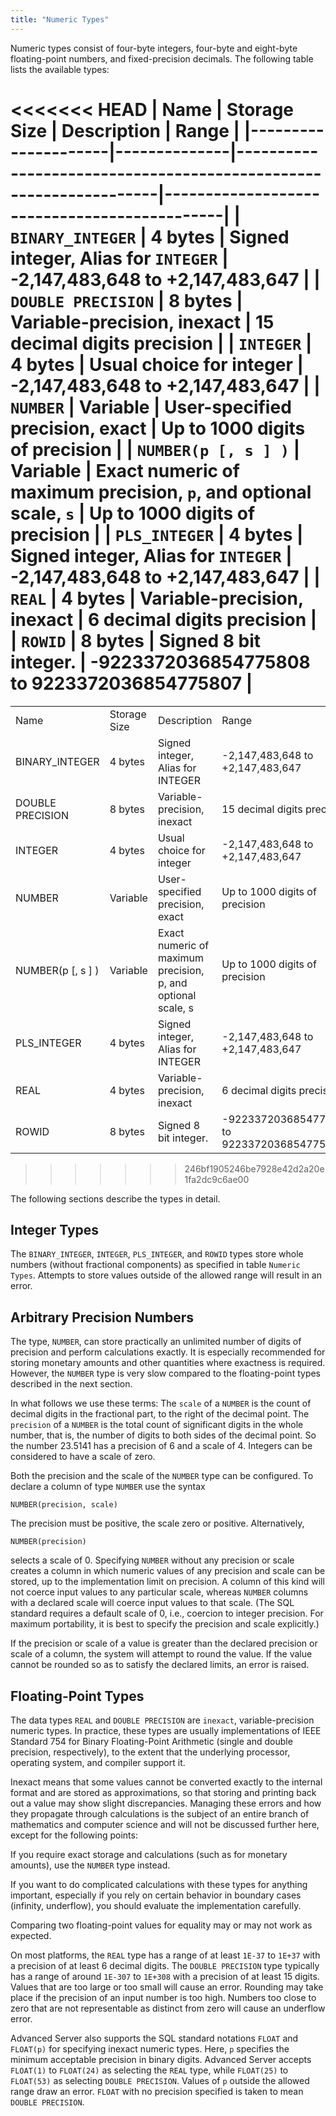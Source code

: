 ```yaml
---
title: "Numeric Types"
---
```


<div id="numeric_types" class="registered_link"></div>

Numeric types consist of four-byte integers, four-byte and eight-byte floating-point numbers, and fixed-precision decimals. The following table lists the available types:

<<<<<<< HEAD
| Name                | Storage Size | Description                                                      | Range                                       |
|---------------------|--------------|------------------------------------------------------------------|---------------------------------------------|
| `BINARY_INTEGER`    | 4 bytes      | Signed integer, Alias for `INTEGER`                              | -2,147,483,648 to +2,147,483,647            |
| `DOUBLE PRECISION`  | 8 bytes      | Variable-precision, inexact                                      | 15 decimal digits precision                 |
| `INTEGER`           | 4 bytes      | Usual choice for integer                                         | -2,147,483,648 to +2,147,483,647            |
| `NUMBER`            | Variable     | User-specified precision, exact                                  | Up to 1000 digits of precision              |
| `NUMBER(p [, s ] )` | Variable     | Exact numeric of maximum precision, `p`, and optional scale, `s` | Up to 1000 digits of precision              |
| `PLS_INTEGER`       | 4 bytes      | Signed integer, Alias for `INTEGER`                              | -2,147,483,648 to +2,147,483,647            |
| `REAL`              | 4 bytes      | Variable-precision, inexact                                      | 6 decimal digits precision                  |
| `ROWID`             | 8 bytes      | Signed 8 bit integer.                                            | -9223372036854775808 to 9223372036854775807 |
=======
|                    |              |                                                              |                                             |
| ------------------ | ------------ | ------------------------------------------------------------ | ------------------------------------------- |
| Name               | Storage Size | Description                                                  | Range                                       |
| BINARY_INTEGER     | 4 bytes      | Signed integer, Alias for INTEGER                            | -2,147,483,648 to +2,147,483,647            |
| DOUBLE PRECISION   | 8 bytes      | Variable-precision, inexact                                  | 15 decimal digits precision                 |
| INTEGER            | 4 bytes      | Usual choice for integer                                     | -2,147,483,648 to +2,147,483,647            |
| NUMBER             | Variable     | User-specified precision, exact                              | Up to 1000 digits of precision              |
| NUMBER(p \[, s ] ) | Variable     | Exact numeric of maximum precision, p, and optional scale, s | Up to 1000 digits of precision              |
| PLS_INTEGER        | 4 bytes      | Signed integer, Alias for INTEGER                            | -2,147,483,648 to +2,147,483,647            |
| REAL               | 4 bytes      | Variable-precision, inexact                                  | 6 decimal digits precision                  |
| ROWID              | 8 bytes      | Signed 8 bit integer.                                        | -9223372036854775808 to 9223372036854775807 |
>>>>>>> 246bf1905246be7928e42d2a20e1fa2dc9c6ae00

The following sections describe the types in detail.

## Integer Types

The `BINARY_INTEGER`, `INTEGER`, `PLS_INTEGER`, and `ROWID` types store whole numbers (without fractional components) as specified in table `Numeric Types`. Attempts to store values outside of the allowed range will result in an error.


## Arbitrary Precision Numbers

The type, `NUMBER`, can store practically an unlimited number of digits of precision and perform calculations exactly. It is especially recommended for storing monetary amounts and other quantities where exactness is required. However, the `NUMBER` type is very slow compared to the floating-point types described in the next section.

In what follows we use these terms: The `scale` of a `NUMBER` is the count of decimal digits in the fractional part, to the right of the decimal point. The `precision` of a `NUMBER` is the total count of significant digits in the whole number, that is, the number of digits to both sides of the decimal point. So the number 23.5141 has a precision of 6 and a scale of 4. Integers can be considered to have a scale of zero.

Both the precision and the scale of the `NUMBER` type can be configured. To declare a column of type `NUMBER` use the syntax

```text
NUMBER(precision, scale)
```

The precision must be positive, the scale zero or positive. Alternatively,

```text
NUMBER(precision)
```

selects a scale of 0. Specifying `NUMBER` without any precision or scale creates a column in which numeric values of any precision and scale can be stored, up to the implementation limit on precision. A column of this kind will not coerce input values to any particular scale, whereas `NUMBER` columns with a declared scale will coerce input values to that scale. (The SQL standard requires a default scale of 0, i.e., coercion to integer precision. For maximum portability, it is best to specify the precision and scale explicitly.)

If the precision or scale of a value is greater than the declared precision or scale of a column, the system will attempt to round the value. If the value cannot be rounded so as to satisfy the declared limits, an error is raised.


## Floating-Point Types

The data types `REAL` and `DOUBLE PRECISION` are `inexact`, variable-precision numeric types. In practice, these types are usually implementations of IEEE Standard 754 for Binary Floating-Point Arithmetic (single and double precision, respectively), to the extent that the underlying processor, operating system, and compiler support it.

Inexact means that some values cannot be converted exactly to the internal format and are stored as approximations, so that storing and printing back out a value may show slight discrepancies. Managing these errors and how they propagate through calculations is the subject of an entire branch of mathematics and computer science and will not be discussed further here, except for the following points:

If you require exact storage and calculations (such as for monetary amounts), use the `NUMBER` type instead.

If you want to do complicated calculations with these types for anything important, especially if you rely on certain behavior in boundary cases (infinity, underflow), you should evaluate the implementation carefully.

Comparing two floating-point values for equality may or may not work as expected.

On most platforms, the `REAL` type has a range of at least `1E-37` to `1E+37` with a precision of at least 6 decimal digits. The `DOUBLE PRECISION` type typically has a range of around `1E-307` to `1E+308` with a precision of at least 15 digits. Values that are too large or too small will cause an error. Rounding may take place if the precision of an input number is too high. Numbers too close to zero that are not representable as distinct from zero will cause an underflow error.

Advanced Server also supports the SQL standard notations `FLOAT` and `FLOAT(p)` for specifying inexact numeric types. Here, `p` specifies the minimum acceptable precision in binary digits. Advanced Server accepts `FLOAT(1)` to `FLOAT(24)` as selecting the `REAL` type, while `FLOAT(25)` to `FLOAT(53)` as selecting `DOUBLE PRECISION`. Values of `p` outside the allowed range draw an error. `FLOAT` with no precision specified is taken to mean `DOUBLE PRECISION`.
